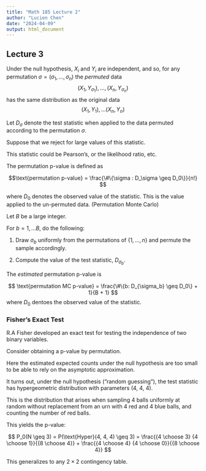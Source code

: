 ```yaml
---
title: "Math 185 Lecture 2"
author: "Lucien Chen"
date: "2024-04-09"
output: html_document
---
```


## Lecture 3

Under the null hypothesis, $X_i$ and $Y_i$ are independent, and so, for any permutation $\sigma = (\sigma_1,...,\sigma_n)$ the *permuted* data $$ (X_1, Y_{\sigma_1}),...,(X_n, Y_{\sigma_n}) $$ has the same distribution as the original data $$ (X_1, Y_1),...(X_n, Y_n) $$

Let $D_\sigma$ denote the test statistic when applied to the data permuted according to the permutation $\sigma$.

Suppose that we reject for large values of this statistic.

This statistic could be Pearson's, or the likelihood ratio, etc.

The permutation p-value is defined as

$$\text{permutation p-value} = \frac{\#\{\sigma : D_\sigma \geq D_0\}}{n!} $$

where $D_0$ denotes the observed value of the statistic. This is the value applied to the un-permuted data. (Permutation Monte Carlo)

Let $B$ be a large integer.

For $b=1,...B$, do the following:

1.  Draw $\sigma_b$ uniformly from the permutations of $\{1,...,n\}$ and permute the sample accordingly.

2.  Compute the value of the test statistic, $D_{\sigma_b}$.

The *estimated* permutation p-value is

$$ \text{permutation MC p-value} = \frac{\#\{b: D_{\sigma_b} \geq D_0\} + 1}{B + 1} $$ where $D_0$ dentoes the observed value of the statistic.

### Fisher's Exact Test

R.A Fisher developed an exact test for testing the independence of two binary variables.

Consider obtaining a p-value by permutation.

Here the estimated expected counts under the null hypothesis are too small to be able to rely on the asymptotic approximation.

It turns out, under the null hypothesis ("random guessing"), the test statistic has hypergeometric distribution with parameters (4, 4, 4).

This is the distribution that arises when sampling 4 balls uniformly at random without replacement from an urn with 4 red and 4 blue balls, and counting the number of red balls.

This yields the p-value:

$$ P_0(N \geq 3) = P(\text{Hyper}(4, 4, 4) \geq 3)
= \frac{{4 \choose 3} {4 \choose 1}}{{8 \choose 4}} + \frac{{4 \choose 4} {4 \choose 0}}{{8 \choose 4}} $$

This generalizes to any $2 \times 2$ contingency table.
